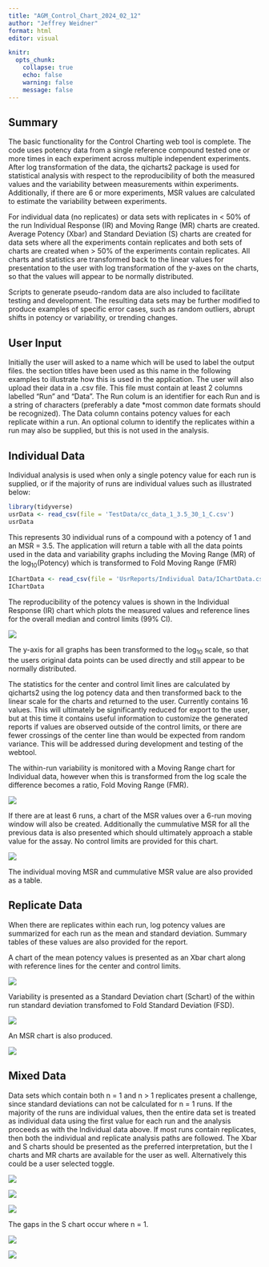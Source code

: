 ```yaml
---
title: "AGM_Control_Chart_2024_02_12"
author: "Jeffrey Weidner"
format: html
editor: visual

knitr: 
  opts_chunk: 
    collapse: true
    echo: false
    warning: false
    message: false
---
```


## Summary

The basic functionality for the Control Charting web tool is complete. The code uses potency data from a single reference compound tested one or more times in each experiment across multiple independent experiments. After log transformation of the data, the qicharts2 package is used for statistical analysis with respect to the reproducibility of both the measured values and the variability between measurements within experiments. Additionally, if there are 6 or more experiments, MSR values are calculated to estimate the variability between experiments.

For individual data (no replicates) or data sets with replicates in \< 50% of the run Individual Response (IR) and Moving Range (MR) charts are created. Average Potency (Xbar) and Standard Deviation (S) charts are created for data sets where all the experiments contain replicates and both sets of charts are created when \> 50% of the experiments contain replicates. All charts and statistics are transformed back to the linear values for presentation to the user with log transformation of the y-axes on the charts, so that the values will appear to be normally distributed.

Scripts to generate pseudo-random data are also included to facilitate testing and development. The resulting data sets may be further modified to produce examples of specific error cases, such as random outliers, abrupt shifts in potency or variability, or trending changes.

## User Input

Initially the user will asked to a name which will be used to label the output files. the section titles have been used as this name in the following examples to illustrate how this is used in the application. The user will also upload their data in a .csv file. This file must contain at least 2 columns labelled "Run" and "Data". The Run colum is an identifier for each Run and is a string of characters (preferably a date \*most common date formats should be recognized). The Data column contains potency values for each replicate within a run. An optional column to identify the replicates within a run may also be supplied, but this is not used in the analysis.

## Individual Data

Individual analysis is used when only a single potency value for each run is supplied, or if the majority of runs are individual values such as illustrated below:

```r
library(tidyverse)
usrData <- read_csv(file = 'TestData/cc_data_1_3.5_30_1_C.csv')
usrData 

```

This represents 30 individual runs of a compound with a potency of 1 and an MSR = 3.5. The application will return a table with all the data points used in the data and variability graphs including the Moving Range (MR) of the log~10~(Potency) which is transformed to Fold Moving Range (FMR)

```r
IChartData <- read_csv(file = 'UsrReports/Individual Data/IChartData.csv')
IChartData
```

The reproducibility of the potency values is shown in the Individual Response (IR) chart which plots the measured values and reference lines for the overall median and control limits (99% CI).

![](UsrReports/Individual Data/IRChart.png)

The y-axis for all graphs has been transformed to the log~10~ scale, so that the users original data points can be used directly and still appear to be normally distributed.

The statistics for the center and control limit lines are calculated by qicharts2 using the log potency data and then transformed back to the linear scale for the charts and returned to the user. Currently contains 16 values. This will ultimately be significantly reduced for export to the user, but at this time it contains useful information to customize the generated reports if values are observed outside of the control limits, or there are fewer crossings of the center line than would be expected from random variance. This will be addressed during development and testing of the webtool.

The within-run variability is monitored with a Moving Range chart for Individual data, however when this is transformed from the log scale the difference becomes a ratio, Fold Moving Range (FMR).

![](UsrReports/Individual Data/IRChart.png)

If there are at least 6 runs, a chart of the MSR values over a 6-run moving window will also be created. Additionally the cummulative MSR for all the previous data is also presented which should ultimately approach a stable value for the assay. No control limits are provided for this chart.

![](UsrReports/Individual Data/MSRChart.png)

The individual moving MSR and cummulative MSR value are also provided as a table.

## Replicate Data

When there are replicates within each run, log potency values are summarized for each run as the mean and standard deviation. Summary tables of these values are also provided for the report.

A chart of the mean potency values is presented as an Xbar chart along with reference lines for the center and control limits.

![](UsrReports/Replicate Data/XbarChart.png)

Variability is presented as a Standard Deviation chart (Schart) of the within run standard deviation transfomed to Fold Standard Deviation (FSD).

![](UsrReports/Replicate Data/SChart.png)

An MSR chart is also produced.

![](UsrReports/Replicate Data/MSRChart.png)

## Mixed Data

Data sets which contain both n = 1 and n \> 1 replicates present a challenge, since standard deviations can not be calculated for n = 1 runs. If the majority of the runs are individual values, then the entire data set is treated as individual data using the first value for each run and the analysis proceeds as with the Individual data above. If most runs contain replicates, then both the individual and replicate analysis paths are followed. The Xbar and S charts should be presented as the preferred interpretation, but the I charts and MR charts are available for the user as well. Alternatively this could be a user selected toggle.

![](UsrReports/Mixed Data/XbarChart.png)

![](UsrReports/Mixed Data/IRChart.png)

![](UsrReports/Mixed Data/SChart.png)

The gaps in the S chart occur where n = 1.

![](UsrReports/Mixed Data/MRChart.png)

![](UsrReports/Mixed Data/MSRChart.png)
